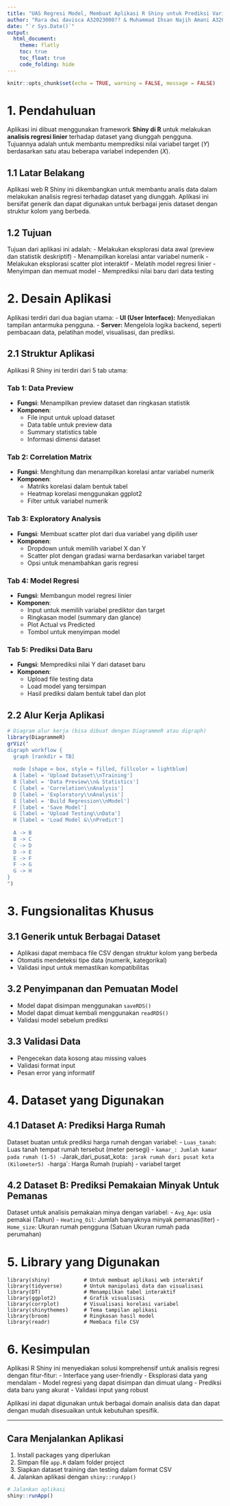 ```yaml
---
title: "UAS Regresi Model, Membuat Aplikasi R Shiny untuk Prediksi Variabel Y Berdasarkan Variabel X"
author: "Rara dwi davisca A32023000?? & Muhammad Ihsan Najih Amani A3202300031"
date: "`r Sys.Date()`"
output:
  html_document:
    theme: flatly
    toc: true
    toc_float: true
    code_folding: hide
---
```


```r
knitr::opts_chunk$set(echo = TRUE, warning = FALSE, message = FALSE)
```

# 1. Pendahuluan
Aplikasi ini dibuat menggunakan framework **Shiny di R** untuk melakukan **analisis regresi linier** terhadap dataset yang diunggah pengguna. Tujuannya adalah untuk membantu memprediksi nilai variabel target (*Y*) berdasarkan satu atau beberapa variabel independen (*X*).

## 1.1 Latar Belakang
Aplikasi web R Shiny ini dikembangkan untuk membantu analis data dalam melakukan analisis regresi terhadap dataset yang diunggah. Aplikasi ini bersifat generik dan dapat digunakan untuk berbagai jenis dataset dengan struktur kolom yang berbeda.

## 1.2 Tujuan
Tujuan dari aplikasi ini adalah:
- Melakukan eksplorasi data awal (preview dan statistik deskriptif)
- Menampilkan korelasi antar variabel numerik
- Melakukan eksplorasi scatter plot interaktif
- Melatih model regresi linier
- Menyimpan dan memuat model
- Memprediksi nilai baru dari data testing

# 2. Desain Aplikasi
Aplikasi terdiri dari dua bagian utama:
- **UI (User Interface):** Menyediakan tampilan antarmuka pengguna.
- **Server:** Mengelola logika backend, seperti pembacaan data, pelatihan model, visualisasi, dan prediksi.

## 2.1 Struktur Aplikasi
Aplikasi R Shiny ini terdiri dari 5 tab utama:

### Tab 1: Data Preview
- **Fungsi**: Menampilkan preview dataset dan ringkasan statistik
- **Komponen**: 
  - File input untuk upload dataset
  - Data table untuk preview data
  - Summary statistics table
  - Informasi dimensi dataset

### Tab 2: Correlation Matrix
- **Fungsi**: Menghitung dan menampilkan korelasi antar variabel numerik
- **Komponen**:
  - Matriks korelasi dalam bentuk tabel
  - Heatmap korelasi menggunakan ggplot2
  - Filter untuk variabel numerik

### Tab 3: Exploratory Analysis
- **Fungsi**: Membuat scatter plot dari dua variabel yang dipilih user
- **Komponen**:
  - Dropdown untuk memilih variabel X dan Y
  - Scatter plot dengan gradasi warna berdasarkan variabel target
  - Opsi untuk menambahkan garis regresi

### Tab 4: Model Regresi
- **Fungsi**: Membangun model regresi linier
- **Komponen**:
  - Input untuk memilih variabel prediktor dan target
  - Ringkasan model (summary dan glance)
  - Plot Actual vs Predicted
  - Tombol untuk menyimpan model

### Tab 5: Prediksi Data Baru
- **Fungsi**: Memprediksi nilai Y dari dataset baru
- **Komponen**:
  - Upload file testing data
  - Load model yang tersimpan
  - Hasil prediksi dalam bentuk tabel dan plot

## 2.2 Alur Kerja Aplikasi

```r
# Diagram alur kerja (bisa dibuat dengan DiagrammeR atau digraph)
library(DiagrammeR)
grViz("
digraph workflow {
  graph [rankdir = TB]
  
  node [shape = box, style = filled, fillcolor = lightblue]
  A [label = 'Upload Dataset\\nTraining']
  B [label = 'Data Preview\\n& Statistics']
  C [label = 'Correlation\\nAnalysis']
  D [label = 'Exploratory\\nAnalysis']
  E [label = 'Build Regression\\nModel']
  F [label = 'Save Model']
  G [label = 'Upload Testing\\nData']
  H [label = 'Load Model &\\nPredict']
  
  A -> B
  B -> C
  C -> D
  D -> E
  E -> F
  F -> G
  G -> H
}
")
```

# 3. Fungsionalitas Khusus

## 3.1 Generik untuk Berbagai Dataset
- Aplikasi dapat membaca file CSV dengan struktur kolom yang berbeda
- Otomatis mendeteksi tipe data (numerik, kategorikal)
- Validasi input untuk memastikan kompatibilitas

## 3.2 Penyimpanan dan Pemuatan Model
- Model dapat disimpan menggunakan `saveRDS()`
- Model dapat dimuat kembali menggunakan `readRDS()`
- Validasi model sebelum prediksi

## 3.3 Validasi Data
- Pengecekan data kosong atau missing values
- Validasi format input
- Pesan error yang informatif

# 4. Dataset yang Digunakan

## 4.1 Dataset A: Prediksi Harga Rumah
Dataset buatan untuk prediksi harga rumah dengan variabel:
- `Luas_tanah`: Luas tanah tempat rumah tersebut (meter persegi)
- `kamar_: Jumlah kamar pada rumah (1-5)
- `Jarak_dari_pusat_kota`: jarak rumah dari pusat kota (Kilometer5)
- `harga`: Harga Rumah (rupiah) - variabel target

## 4.2 Dataset B: Prediksi Pemakaian Minyak Untuk Pemanas
Dataset untuk analisis pemakaian minya dengan variabel:
- `Avg_Age`: usia pemakai (Tahun)
- `Heating_Oil`: Jumlah banyaknya minyak  pemanas(liter)
- `Home_size`: Ukuran rumah pengguna (Satuan Ukuran rumah pada perumahan)


# 5. Library yang Digunakan

```
library(shiny)           # Untuk membuat aplikasi web interaktif
library(tidyverse)       # Untuk manipulasi data dan visualisasi
library(DT)              # Menampilkan tabel interaktif
library(ggplot2)         # Grafik visualisasi
library(corrplot)        # Visualisasi korelasi variabel
library(shinythemes)     # Tema tampilan aplikasi
library(broom)           # Ringkasan hasil model
library(readr)           # Membaca file CSV
```

# 6. Kesimpulan

Aplikasi R Shiny ini menyediakan solusi komprehensif untuk analisis regresi dengan fitur-fitur:
- Interface yang user-friendly
- Eksplorasi data yang mendalam
- Model regresi yang dapat disimpan dan dimuat ulang
- Prediksi data baru yang akurat
- Validasi input yang robust

Aplikasi ini dapat digunakan untuk berbagai domain analisis data dan dapat dengan mudah disesuaikan untuk kebutuhan spesifik.

---

## Cara Menjalankan Aplikasi

1. Install packages yang diperlukan
2. Simpan file `app.R` dalam folder project
3. Siapkan dataset training dan testing dalam format CSV
4. Jalankan aplikasi dengan `shiny::runApp()`

```r
# Jalankan aplikasi
shiny::runApp()
```